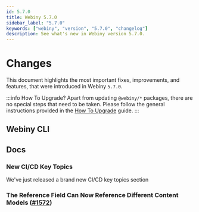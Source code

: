 ```yaml
---
id: 5.7.0
title: Webiny 5.7.0
sidebar_label: "5.7.0"
keywords: ["webiny", "version", "5.7.0", "changelog"]
description: See what's new in Webiny version 5.7.0.
---
```



# Changes

This document highlights the most important fixes, improvements, and features, that were introduced in Webiny `5.7.0`.

:::info How To Upgrade?
Apart from updating `@webiny/*` packages, there are no special steps that need to be taken. Please follow the general instructions provided in the [How To Upgrade](/docs/how-to-guides/upgrade-webiny/overview) guide.
:::

## Webiny CLI


## Docs

### New CI/CD Key Topics

We've just released a brand new CI/CD key topics section

### The Reference Field Can Now Reference Different Content Models ([#1572](https://github.com/webiny/webiny-js/pull/1572))

